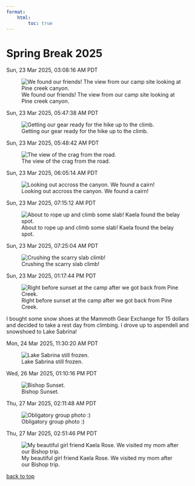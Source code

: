 ```yaml
---
format:
    html:
        toc: true
---
```


# Spring Break 2025

::: {.figure-container}
<div class="figure-date">Sun, 23 Mar 2025, 03:08:16 AM PDT</div>
![We found our friends! The view from our camp site looking at Pine creek canyon. ](spring_1.JPG)
:::

::: {.figure-container}
<div class="figure-date">Sun, 23 Mar 2025, 05:47:38 AM PDT</div>
![Getting our gear ready for the hike up to the climb.](spring_2.JPG)
:::

::: {.figure-container}
<div class="figure-date">Sun, 23 Mar 2025, 05:48:42 AM PDT</div>
![The view of the crag from the road.](spring_3.JPG)
:::

::: {.figure-container}
<div class="figure-date">Sun, 23 Mar 2025, 06:05:14 AM PDT</div>
![Looking out accross the canyon. We found a cairn!](spring_4.JPG)
:::

::: {.figure-container}
<div class="figure-date">Sun, 23 Mar 2025, 07:15:12 AM PDT</div>
![About to rope up and climb some slab! Kaela found the belay spot. ](spring_5.JPG)
:::

::: {.figure-container}
<div class="figure-date">Sun, 23 Mar 2025, 07:25:04 AM PDT</div>
![Crushing the scarry slab climb!](spring_6.JPG)
:::

::: {.figure-container}
<div class="figure-date">Sun, 23 Mar 2025, 01:17:44 PM PDT</div>
![Right before sunset at the camp after we got back from Pine Creek.](spring_7.JPG)
:::

I bought some snow shoes at the Mammoth Gear Exchange for 15 dollars and decided to take a rest day from climbing. I drove up to aspendell and snowshoed to Lake Sabrina!

::: {.figure-container}
<div class="figure-date">Mon, 24 Mar 2025, 11:30:20 AM PDT</div>
![Lake Sabrina still frozen. ](spring_8.JPG)
:::

::: {.figure-container}
<div class="figure-date">Wed, 26 Mar 2025, 01:10:16 PM PDT</div>
![Bishop Sunset.](spring_9.JPG)
:::

::: {.figure-container}
<div class="figure-date">Thu, 27 Mar 2025, 02:11:48 AM PDT</div>
![Obligatory group photo :)](spring_10.JPG)
:::

::: {.figure-container}
<div class="figure-date">Thu, 27 Mar 2025, 02:51:46 PM PDT</div>
![My beautiful girl friend Kaela Rose. We visited my mom after our Bishop trip. ](spring_11.JPG)
:::

[back to top](index.qmd)
